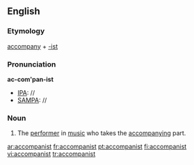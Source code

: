 ==English==

===Etymology===
[[accompany]] + [[-ist]]
===Pronunciation===
'''ac-com'pan-ist'''
*[[IPA]]: //
*[[SAMPA]]: //
===Noun===
{{en-noun}}

#The [[performer]] in [[music]] who takes the [[accompany]]ing part.

[[ar:accompanist]]
[[fr:accompanist]]
[[pt:accompanist]]
[[fi:accompanist]]
[[vi:accompanist]]
[[tr:accompanist]]